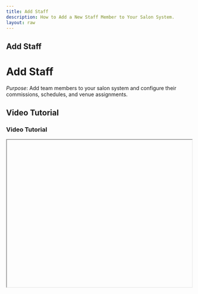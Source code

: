 ```yaml
---
title: Add Staff
description: How to Add a New Staff Member to Your Salon System.
layout: raw
---
```



<div className="mdx-content">

## Add Staff

<h1 className="text-3xl font-bold text-gray-900 mb-4">Add Staff</h1>  

*Purpose*: Add team members to your salon system and configure their commissions, schedules, and venue assignments.

## Video Tutorial

<h3 className="text-xl font-medium text-gray-800 mb-2">Video Tutorial</h3>

<iframe
  width="100%"
  height="400"
  title="Add Staff Tutorial"
  allowFullScreen
  className="rounded-lg"
/>

---

## Steps:

<h2 className="text-2xl font-semibold text-gray-800 mt-8 mb-4">Step-by-step Instructions</h2>

❶ **On the main dashboard, click on the “Staff” option located in the left-hand menu.**  
❷ **Inside the Staff section, ensure you are in the “Members” tab (default tab).**  
❸ **Click on the “Add Staff” button found in the top-right corner of the screen.**  
❹ **A side panel will appear with a form. Begin by uploading an image for the staff member.**  
❺ **Fill in all required basic information such as name, email, phone number, gender, job role, and specialization.**  
❻ **Provide links to their Facebook and Instagram profiles if available.**  
❼ **Add the address of the staff member.**  
❽ **Click Next to proceed to the commission section.**  
❾ **Set commission percentages for different categories: Service, Book-a-Look, Package, Voucher, Membership, and Product.**  
❿ **Click Next to assign one or more venues where this staff member will work.**  
⓫ **After reviewing all the details, click on the “Save” button to create the staff profile.**

---

**Tip for First-Time Users**:  
Be sure to assign venues and commissions correctly to avoid staff visibility or payout issues.

<div className="space-y-4 mt-6">

<div className="my-10 border-t border-gray-200" />

## More questions about this

<h3 className="text-xl font-semibold text-black mb-4 mt-10"> More questions about this?</h3>
</div>
<div className="space-y-4 mt-6">
  <details className="bg-white rounded-md p-4 border border-gray-300">
  <summary
    className="font-medium text-base text-gray-900"
    style={{
      backgroundColor: 'transparent',
      outline: 'none',
      cursor: 'pointer',
      userSelect: 'none',
      listStyle: 'none',
    }}
  >Can I edit staff later?</summary>
   <p className="mt-2 text-sm text-gray-700">
      Yes, go to the staff list, click ⋮ and choose Edit to update staff details anytime.
    </p>
  </details>

  <details className="bg-white rounded-md p-4 border border-gray-300">
  <summary
    className="font-medium text-base text-gray-900"
    style={{
      backgroundColor: 'transparent',
      outline: 'none',
      cursor: 'pointer',
      userSelect: 'none',
      listStyle: 'none',
    }}
  >Are commissions mandatory?</summary>
    <p className="mt-2 text-sm text-gray-700">
      No, you can leave them blank if commissions don’t apply to that staff member.
    </p>
  </details>
</div>
</div>

---

<div className="space-y-4 mt-6">

<div className="my-10 border-t border-gray-200" />

<div className="mdx-content mt-10">

Was this article helpful?

<div style={{ display: 'flex', gap: '1rem' }}>
  <button style={{ padding: '0.5rem', borderRadius: '9999px', backgroundColor: '#f0f0f0' }}>
    👍
  </button>
  <button style={{ padding: '0.5rem', borderRadius: '9999px', backgroundColor: '#f0f0f0' }}>
    👎
  </button>
</div>
</div>

---
</div>
